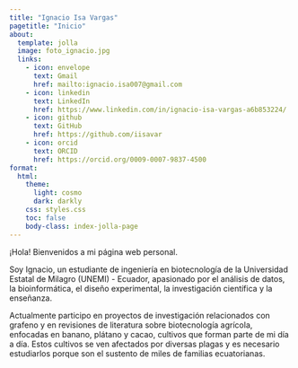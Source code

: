 ```yaml
---
title: "Ignacio Isa Vargas"
pagetitle: "Inicio"
about:
  template: jolla
  image: foto_ignacio.jpg
  links:
    - icon: envelope
      text: Gmail
      href: mailto:ignacio.isa007@gmail.com
    - icon: linkedin
      text: LinkedIn
      href: https://www.linkedin.com/in/ignacio-isa-vargas-a6b853224/
    - icon: github
      text: GitHub
      href: https://github.com/iisavar
    - icon: orcid
      text: ORCID
      href: https://orcid.org/0009-0007-9837-4500
format:
  html:
    theme:
      light: cosmo
      dark: darkly
    css: styles.css
    toc: false
    body-class: index-jolla-page
---
```


¡Hola! Bienvenidos a mi página web personal.  

Soy Ignacio, un estudiante de ingeniería en biotecnología de la Universidad Estatal de Milagro (UNEMI) - Ecuador, apasionado por el análisis de datos, la bioinformática, el diseño experimental, la investigación científica y la enseñanza. 


Actualmente participo en proyectos de investigación relacionados con grafeno y en revisiones de literatura sobre biotecnología agrícola, enfocadas en banano, plátano y cacao, cultivos que forman parte de mi día a día. Estos cultivos se ven afectados por diversas plagas y es necesario estudiarlos porque son el sustento de miles de familias ecuatorianas. 

